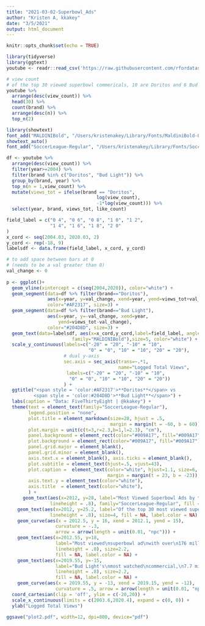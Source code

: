 ```yaml
---
title: "2021-03-02-Superbowl_Ads"
author: "Kristen A, kkakey"
date: "3/5/2021"
output: html_document
---
```


```r
knitr::opts_chunk$set(echo = TRUE)
```

```r
library(tidyverse)
library(ggtext)
youtube <- readr::read_csv('https://raw.githubusercontent.com/rfordatascience/tidytuesday/master/data/2021/2021-03-02/youtube.csv')
```

```r
# view count
# of the top 30 viewed superbowl commericals, 10 are Doritos and 6 Bud Light
youtube %>%
  arrange(desc(view_count)) %>%
  head(30) %>%
  count(brand) %>%
  arrange(desc(n)) %>%
  top_n(2)
```

```r
library(showtext)
font_add("MALDINIBold", "/Users/kristenakey/Library/Fonts/MaldiniBold-OVZO6.ttf")  
showtext_auto()
font_add("SoccerLeague-Regular", "/Users/kristenakey/Library/Fonts/SoccerLeague.ttf")  
```

```r
df <- youtube %>%
  arrange(desc(view_count)) %>%
  filter(year>=2004) %>%
  filter(brand %in% c("Doritos", "Bud Light")) %>%
  group_by(brand, year) %>%
  top_n(n = 1,view_count) %>%
  mutate(views_tot = ifelse(brand == "Doritos",
                                 log(view_count),
                                 -1*log(view_count))) %>%
  select(year, brand, views_tot, like_count) 

field_label = c("0 4", "0 6", "0 8", "1 0", "1 2",
                "1 4", "1 6", "1 8", "2 0"
)
x_cord <- seq(2004.03, 2020.03, 2)
y_cord <- rep(-18, 9)
labelsdf <- data.frame(field_label, x_cord, y_cord) 

# to add space between bars at 0 
# (needs to be a val greater than 0)
val_change <- 0
  
p <- ggplot()+
  geom_vline(xintercept = c(seq(2004,2020)), color="white") +
  geom_segment(data=df %>% filter(brand=="Doritos"),
               aes(x=year, y=val_change, xend=year, yend=views_tot+val_change),
               color="#AF2317", size=3) +
  geom_segment(data=df %>% filter(brand=="Bud Light"),
               aes(x=year, y=-val_change, xend=year,
                   yend=views_tot-val_change), 
               color="#204D8D", size=3) +
  geom_text(data=labelsdf, aes(x=x_cord,y_cord,label=field_label, angle=0,
                        family="MALDINIBold"),size=5, color="white") +
  scale_y_continuous(labels=c("-20" = "20", "-10" = "10",
                              "0" = "0", "10" = "10", "20" = "20"),
                     # dual y-axis
                     sec.axis = sec_axis(trans=~.*1, 
                                         name="Logged Total Views",
                      labels=c("-20" = "20", "-10" = "10",
                       "0" = "0", "10" = "10", "20" = "20"))
                     ) +
  ggtitle("<span style = 'color:#AF2317'>**Doritos**</span> vs 
          <span style = 'color:#204D8D'>**Bud Light**</span>") +
  labs(caption = "Data: FiveThirtyEight | @kkakey") +
  theme(text = element_text(family="SoccerLeague-Regular"),
        legend.position = "none",
        plot.title = element_markdown(size=28, hjust = .5, 
                                      margin = margin(t = -60, b = 60)),
        plot.margin = unit(c(t=3,r=2.3,b=1,l=2.3), "cm"),
        panel.background = element_rect(color="#009A17", fill="#009A17"),
        plot.background = element_rect(color="#009A17", fill="#009A17"),
        panel.grid.major = element_blank(), 
        panel.grid.minor = element_blank(),
        axis.text.x = element_blank(), axis.ticks = element_blank(),
        plot.subtitle = element_text(hjust=.5, vjust=43),
        plot.caption =  element_text(color="white", hjust=1.1, size=6,
                                     margin = margin(t = 23, b = -23)),
        axis.text.y = element_text(color="white"),
        axis.title  = element_text(color="white"),
        ) +
      geom_text(aes(x=2012, y=28, label="Most Viewed Superbowl Ads by these Brands Over Time",
                lineheight = .8), family="SoccerLeague-Regular", fill = NA, label.color = NA) +
    geom_text(aes(x=2012, y=25.2, label="Of the top 30 most viewed superbowl commericals in the dataset, one-thrid are Doritos and one-fifth are Bud Light.\nThis plot shows the logged view count of each company's top commericals from 2004 to 2020.",
                lineheight = .8), size=4, fill = NA, label.color = NA) +
    geom_curve(aes(x = 2012.5, y = 16, xend = 2012.1, yend = 15),
                  curvature = -.3,
                  arrow = arrow(length = unit(0.01, "npc"))) +
    geom_text(aes(x=2012.55, y=18, 
                  label="Most viewed\nsuperbowl ad\nwith over\n176 million\nwatches",
                  lineheight = .8), size=2.2,
                  fill = NA, label.color = NA) +
    geom_text(aes(x=2019.55, y=-15, 
                  label="Bud Light's\nmost watched\ncommercial,\n7.7 million\nviews",
                  lineheight = .8), size=2.2,
                  fill = NA, label.color = NA) +
    geom_curve(aes(x = 2019.55, y = -13, xend = 2019.15, yend = -12),
                  curvature = .5, arrow = arrow(length = unit(0.01, "npc"))) +
  coord_cartesian(clip = 'off', ylim = c(-20,20)) +
  scale_x_continuous(limits = c(2003.6,2020.4), expand = c(0, 0)) +
  ylab("Logged Total Views") 

ggsave("plot2.pdf", width=12, dpi=800, device="pdf")
```

